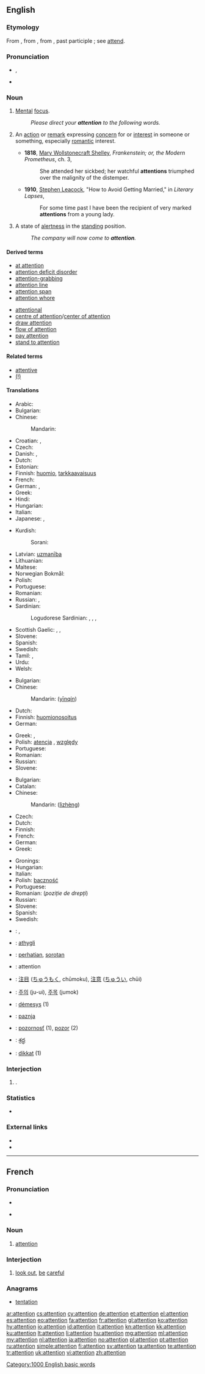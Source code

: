 ==English==
{{wikipedia}}

===Etymology===
From {{etyl|enm}} {{term|attencioun}}, from {{etyl|la}} {{term|attentio|lang=la}}, from {{term|attendere}}, past participle {{term|attentus||to attend, give heed to}}; see [[attend]].

===Pronunciation===
* {{IPA|/əˈtɛn.ʃən/}}, {{X-SAMPA|/@"tEn.S@n/}}
* {{audio|en-us-attention.ogg|Audio (US)}}

===Noun===
{{en-noun|-|s}}

# {{uncountable}} [[mental|Mental]] [[focus]].
#: ''Please direct your '''attention''' to the following words.''
# {{countable}} An [[action]] or [[remark]] expressing [[concern]] for or [[interest]] in someone or something, especially [[romantic]] interest.
#* '''1818''', [[w:Mary Wollstonecraft Shelley|Mary Wollstonecraft Shelley]], ''Frankenstein; or, the Modern Prometheus'', ch. 3,
#*: She attended her sickbed; her watchful '''attentions''' triumphed over the malignity of the distemper.
#* '''1910''', [[w:Stephen Leacock|Stephen Leacock]], "How to Avoid Getting Married," in ''Literary Lapses'',
#*: For some time past I have been the recipient of very marked '''attentions''' from a young lady.
# {{uncountable|military}} A state of [[alertness]] in the [[standing]] position.
#: ''The company will now come to '''attention'''.''

====Derived terms====
{{der-top|}}
* [[at attention]]
* [[attention deficit disorder]]
* [[attention-grabbing]]
* [[attention line]]
* [[attention span]]
* [[attention whore]]
{{der-mid}}
* [[attentional]]
* [[centre of attention]]/[[center of attention]]
* [[draw attention]]
* [[flow of attention]]
* [[pay attention]]
* [[stand to attention]]
{{der-bottom}}

====Related terms====
{{rel-top|}}
* [[attentive]]
* [[(!)]]
{{rel-bottom}}

====Translations====
{{trans-top|mental focus}}
* Arabic: {{t|ar|اهتمام|m|tr=ihtimaam|sc=Arab}}
* Bulgarian: {{t+|bg|внимание|n|tr=vnimánie}}
* Chinese:
*: Mandarin: {{t|zh|注意|tr=zhùyì|sc=Hani}}
* Croatian: {{t-|hr|pažnja}},  {{t-|hr|pozornost}}
* Czech: {{t-|cs|pozornost|f}}
* Danish: {{t|da|opmærksomhed|c}}, {{t|da|bevågenhed|c}}
* Dutch: {{t+|nl|aandacht|f}}
* Estonian: {{t|et|tähelepanu}}
* Finnish: [[huomio]], [[tarkkaavaisuus]]
* French: {{t+|fr|attention}}
* German: {{t+|de|Aufmerksamkeit|f}},  {{t|de|Beachtung}}
* Greek: {{t+|el|προσοχή|f|tr=prosochí}}
* Hindi: {{t|hi|ध्यान|m|tr=dhyān|sc=Deva}}
* Hungarian: {{t+|hu|figyelem}}
* Italian: {{t+|it|attenzione}}
* Japanese: {{t|ja|注意|tr=ちゅうい, chūi|sc=Jpan}}, {{t|ja|注目|tr=ちゅうもく, chūmoku|sc=Jpan}}
{{trans-mid}}
* Kurdish:
*: Sorani: {{t|ku|ئاگاداری|tr=agadari|sc=ku-Arab}}
* Latvian: [[uzmanība]] {{f}}
* Lithuanian: {{t|lt|dėmesys|m|xs=Lithuanian}}
* Maltese: {{t|mt|attenzjoni|xs=Maltese}}
* Norwegian Bokmål: {{tø|nb|oppmerksomhet|c}}
* Polish: {{t+|pl|uwaga|f}}
* Portuguese: {{t+|pt|atenção|f}}
* Romanian: {{t-|ro|atenție|f}}
* Russian: {{t+|ru|внимание|n|tr=vnimánije}}, {{t|ru|внимательность|f|sc=Cyrl|tr=vnimátel'nost'}}
* Sardinian:
*: Logudorese Sardinian: {{tø|src|coidadu}}, {{tø|src|attentzione}}, {{tø|src|isméru}}, {{tø|src|appéntu}}
* Scottish Gaelic: {{t-|gd|aire|f|xs=Scottish Gaelic}}, {{t|gd|suim|f}}, {{t|gd|èisteachd|f}}
* Slovene: {{t+|sl|pozornost|f}}
* Spanish: {{t+|es|atención|f}}
* Swedish: {{t+|sv|uppmärksamhet|c}}
* Tamil: {{t|ta|கவனம்|tr=kavaṉam|sc=Taml}}, {{t|ta|நாட்டம்|tr=nāṭṭam|sc=Taml}}
* Urdu: {{t|ur|دھیان|m|tr=dhyān|sc=ur-Arab}}
* Welsh: {{t|cy|ystyriaeth|f|xs=Welsh}}
{{trans-bottom}}

{{trans-top|romantic interest}}
* Bulgarian: {{t|bg|ухажване}}
* Chinese:
*: Mandarin: {{zh-ts|殷勤|殷勤}} ([[yīn]][[qín]])
* Dutch: {{t|nl|attenties|p}}
* Finnish: [[huomionosoitus]]
* German: {{t+|de|Aufmerksamkeit|f}}
{{trans-mid}}
* Greek: {{t+|el|φροντίδα|f|tr=frontída}}, {{t|el|περιποίηση|f|tr=peripoíisi}}
* Polish: [[atencja]] {{f}}, [[względy]]
* Portuguese: {{t+|pt|atenção|f}}
* Romanian: {{t|ro|atenție|f}}
* Russian: {{t+|ru|внимание|n|tr=vnimánije}}
* Slovene: {{t+|sl|pozornost|f}}
{{trans-bottom}}

{{trans-top|state of alertness in the standing position}}
* Bulgarian: {{t+|bg|внимание}}
* Catalan: {{t+|ca|atenció|f}}
* Chinese:
*: Mandarin:{{zh-ts|立正|立正}} ([[lì]][[zhèng]])
* Czech: {{t-|cs|pozor|m}}
* Dutch: {{t-|nl|paraatheid|f}}
* Finnish: {{t+|fi|asento}}
* French: {{t|fr|attention|f}}
* German: {{t+|de|Achtung|f}}
* Greek: {{t+|el|προσοχή|f|tr=prosochí}}
{{trans-mid}}
* Gronings: {{tø|gos|achtenis}}
* Hungarian: {{t+|hu|figyelem}}
* Italian: {{t-|it|allerta}}
* Polish: [[baczność]] {{f}}
* Portuguese: {{t+|pt|sentido|m}}
* Romanian: {{t-|ro|drepți|p}} (''poziție de drepți'')
* Russian: {{t+|ru|внимание|n|tr=vnimánije}}
* Slovene: {{t-|sl|pozor|m}}
* Spanish: {{t+|es|atención|f}}
* Swedish: {{t+|sv|uppmärksamhet|c}}
{{trans-bottom}}

{{checktrans-top}}
<!--added {{subst:User:MglovesfunBot/ttbc|}}s here.-->
* {{ttbc|he}}: {{t|he|תשומת לב|f|tr=tsumat lev}}, {{t|he|קשב|m|tr=keshev}}
* {{ttbc|is}}: [[athygli]] {{f}}
* {{ttbc|id}}: [[hati|perhatian]], [[sorot|sorotan]]
* {{ttbc|ia}}: attention
* {{ttbc|ja}}: [[注目]] ([[ちゅうもく]], chūmoku), [[注意]] ([[ちゅうい]], chūi)
{{trans-mid}}
* {{ttbc|ko}}: [[주의]] (ju-ui), [[주목]] (jumok)
* {{ttbc|lt}}: [[dėmesys]] {{m}} (1)
* {{ttbc|sh}}: [[paznja]] {{f}}
* {{ttbc|sk}}: [[pozornosť]] {{f}} (1), [[pozor]] {{m}} (2)
* {{ttbc|te}}: [[శ్రద్ధ]]
* {{ttbc|tr}}: [[dikkat]] {{n}} (1)
{{trans-bottom}}

===Interjection===
{{en-interj}}

# {{military}} {{non-gloss definition|Used as a command to bring soldiers to the [[#Noun|attention]] position}}.

===Statistics===
* {{rank|single|foot|beauty|618|attention|standing|books|knows}}

===External links===
* {{R:Webster 1913}}
* {{R:Century 1911}}

[[Category:1000 English basic words]]

----

==French==

===Pronunciation===
* {{audio|Fr-attention.ogg|audio}}
* {{IPA|/a.tɑ̃s.jɔ̃/|lang=fr}} {{X-SAMPA|/a.tA~s.jO~/}}

===Noun===
{{fr-noun|f}}

# [[attention]] {{rfgloss|lang=fr}}

===Interjection===
{{fr-intj}}

# [[look out]], [[be]] [[careful]]

===Anagrams===
* [[tentation#French|tentation]]

[[ar:attention]]
[[cs:attention]]
[[cy:attention]]
[[de:attention]]
[[et:attention]]
[[el:attention]]
[[es:attention]]
[[eo:attention]]
[[fa:attention]]
[[fr:attention]]
[[gl:attention]]
[[ko:attention]]
[[hy:attention]]
[[io:attention]]
[[id:attention]]
[[it:attention]]
[[kn:attention]]
[[kk:attention]]
[[ku:attention]]
[[lt:attention]]
[[li:attention]]
[[hu:attention]]
[[mg:attention]]
[[ml:attention]]
[[my:attention]]
[[nl:attention]]
[[ja:attention]]
[[no:attention]]
[[pl:attention]]
[[pt:attention]]
[[ru:attention]]
[[simple:attention]]
[[fi:attention]]
[[sv:attention]]
[[ta:attention]]
[[te:attention]]
[[tr:attention]]
[[uk:attention]]
[[vi:attention]]
[[zh:attention]]